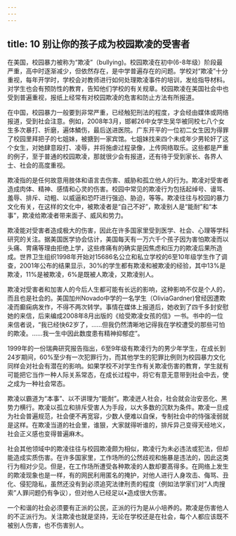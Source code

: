 ```yaml
---
---
---
```

title: 10 别让你的孩子成为校园欺凌的受害者
---




在美国，校园暴力被称为“欺凌”（bullying)。校园欺凌在初中(6-8年级）阶段最严重，高中时逐渐减少，但依然存在，是中学普遍存在的问题。学校对“欺凌”十分重视，每年开学时，学校会对教师进行如何处理欺凌事件的培训，发给指导材料。对学生也会有预防性的教育，告知他们学校的有关规章。校园欺凌在美国社会中也受到普遍重视，报纸上经常有对校园欺凌的危害和防止方法有所报道。


在中国，校园暴力一般要到非常严重，已经触犯刑法的程度，才会经由媒体或网络报道，受到社会注意。例如，2008年3月，邯郸26中女学生吴华被同校七八个女生多次暴打、折磨，遍体鱗伤，最后送进医院。广东开平的一位初二女生因为得罪了校园里拜把子的七姐妹，被搪到一家宾馆。七姐妹找来四个未成年少男轮奸了这个女生，对她肆意殴打、凌辱，并将施虐过程录像，上传网络取乐。这些都是严重的例子，至于普通的校园欺凌，那就很少会有报道，还有待于受到家长、各界人士、社会的高度重视。

欺凌指的是任何故意用肢体和语言去伤害、威胁和孤立他人的行为。欺凌对受害者造成肉体、精神、感情和心灵的伤害。校园中常见的欺凌行为包括起绰号、谩骂、羞辱、排斥、动粗、以威逼和恐吓进行强迫、胁迫，等等。欺凌往往与校园的暴力文化有关，在这样的文化中，被欺凌者是“自己不好”，欺凌别人是“能耐”和“本事”，欺凌给欺凌者带来面子、威风和势力。

欺凌能对受害者造成极大的伤害，因此在许多国家里受到医学、社会、心理等学科研究的关注。据美国医学协会估计，美国每天有一万六千个孩子因为害怕欺凌而以头痛、冑痛等理由拒绝上学，这些疼痛有的确实是因焦虑和压力的欺凌后果所造成。世界卫生组织1998年开始对15686名公立和私立学校的6至10年级学生作了调查，2001年公布的结果显示，30%的学生都有欺凌和被欺凌的经验，其中13%是欺凌，11%是被欺凌，6%是既被人欺凌，又欺凌别人。

欺凌对受害者和加害人的今后人生都可能有长远的影响，这种影响不仅是个人的，而且也是社会的。美国加州Novado中学的一名学生（OliviaGardner)曾经因遭欺凌而癫痫病发作，不得不两次转学。事情在媒体上报道后，她收到了四千多封安慰她的来信，后来编成2008年8月出版的《给受欺凌女孩的信》一书。书中的一位来信者说，“我已经快62岁了，……但我仍然清晰地记得我在学校遭受的那些可怕的欺凌。……我一生中因此数度患有精神抑郁症”。

1999年的一份瑞典研究报告指出，6至9年级有欺凌行为的男少年学生，在成长到24岁期间，60%至少有一次犯罪行为，而其他学生的犯罪比例则为校园暴力文化同样会对社会有潜在的影响。如果学校不对学生作有关欺凌伤害的教育，学生就有可能把它当作一种人际关系常态，在成长过程中，将它有意无意带到社会中去，使之成为一种社会常态。

欺凌以霸道为“本事”、以不讲理为“能耐”。欺凌迸人社会，社会就会治安恶化、黑势力横行。欺凌以孤立和排斥受害人为手段，以大多数的沉默为条件。欺凌一旦成为社会普遍规范，社会便不再宽容，少数人便难以自保，专制社会中的恃强凌弱就是这样。在欺凌当道的社会里，谁狠，大家就得听谁的，排斥异己变得天经地义，社会正义感也变得普遍麻木。

社会其他领域中的欺凌往往与校园欺凌颇为相似，欺凌行为未必违法或犯法，但却能造成实质伤害。在许多国家里，工作场所的公然歧视和施暴是违法的，因此这类行为相对少见。但是，在工作场所遭受各种欺凌的人数却要髙得多。在网络上发生的欺凌现象也是一样，有的网民利用匿名的掩护，对他人进行人身攻击、侮骂、丑化、侵犯隐私，虽然还没有到必须追究法律刑责的程度（例如法学家们对“人肉搜索”人罪问题仍有争议），但对他人已经足以•造成很大伤害。

一个和谐的社会必须要有正派的公民，正派的行为是从小培养的。欺凌是伤害他人的不正派行为。关注欺凌也就是坚持，无论在学校还是在社会，每个人都应该既不被别人伤害，也不伤害别人。